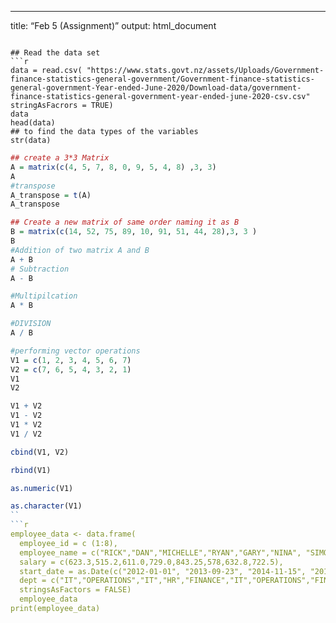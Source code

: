 ---
title: "Feb 5 (Assignment)"
output: html_document

```

## Read the data set
```r
data = read.csv( "https://www.stats.govt.nz/assets/Uploads/Government-finance-statistics-general-government/Government-finance-statistics-general-government-Year-ended-June-2020/Download-data/government-finance-statistics-general-government-year-ended-june-2020-csv.csv" 
stringAsFacrors = TRUE)
data
head(data)
## to find the data types of the variables
str(data)
```
```r
## create a 3*3 Matrix
A = matrix(c(4, 5, 7, 8, 0, 9, 5, 4, 8) ,3, 3)
A
#transpose
A_transpose = t(A)
A_transpose
```
```r
## Create a new matrix of same order naming it as B
B = matrix(c(14, 52, 75, 89, 10, 91, 51, 44, 28),3, 3 )
B
#Addition of two matrix A and B
A + B
# Subtraction 
A - B

#Multipilcation
A * B

#DIVISION
A / B
```
```r
#performing vector operations
V1 = c(1, 2, 3, 4, 5, 6, 7)
V2 = c(7, 6, 5, 4, 3, 2, 1)
V1
V2

V1 + V2
V1 - V2
V1 * V2
V1 / V2

cbind(V1, V2)

rbind(V1)

as.numeric(V1)

as.character(V1)
``
```r
employee_data <- data.frame(
  employee_id = c (1:8),
  employee_name = c("RICK","DAN","MICHELLE","RYAN","GARY","NINA", "SIMON","GURU"),
  salary = c(623.3,515.2,611.0,729.0,843.25,578,632.8,722.5),
  start_date = as.Date(c("2012-01-01", "2013-09-23", "2014-11-15", "2014-05-11","2015-03-27", "2013-05-21", "2013-07-30", "2014-06-17"),
  dept = c("IT","OPERATIONS","IT","HR","FINANCE","IT","OPERATIONS","FINANCE")),
  stringsAsFactors = FALSE)
  employee_data
print(employee_data)
```
  
  





 